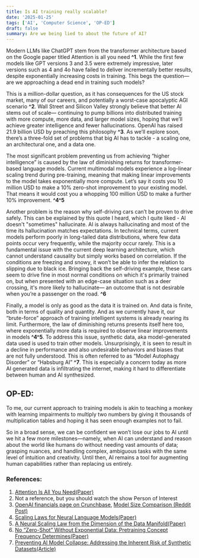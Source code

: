 ```yaml
---
title: Is AI training really scalable?
date: '2025-01-25'
tags: ['AI', 'Computer Science', 'OP-ED']
draft: false
summary: Are we being lied to about the future of AI?
---
```


Modern LLMs like ChatGPT stem from the transformer architecture based on the Google paper titled Attention is all you need **^1**. While the first few models like GPT versions 3 and 3.5 were extremely impressive, later versions such as 4 and 4o have failed to deliver incrementally better results, despite exponentially increasing costs in training. This begs the question— are we approaching a dead end in training such models?

This is a million-dollar question, as it has consequences for the US stock market, many of our careers, and potentially a worst-case apocalyptic AGI scenario **^2**. Wall Street and Silicon Valley strongly believe that better AI stems out of scale— continuing to pump billions into distributed training with more compute, more data, and larger model sizes, hoping that we’ll achieve greater intelligence and fewer hallucinations. OpenAI has raised 21.9 billion USD by preaching this philosophy **^3**. As we’ll explore soon, there’s a three-fold set of problems that big AI has to tackle - a scaling one, an architectural one, and a data one.

The most significant problem preventing us from achieving “higher intelligence” is caused by the law of diminishing returns for transformer-based language models. Current multimodal models experience a log-linear scaling trend during pre-training, meaning that making linear improvements to the model takes exponentially more compute. Let’s say it costs you 10 million USD to make a 10% zero-shot improvement to your existing model. That means it would cost you a whopping 100 million USD to make a further 10% improvement. **^4^5**

Another problem is the reason why self-driving cars can’t be proven to drive safely. This can be explained by this quote I heard, which I quite liked - AI doesn't "sometimes" hallucinate. AI is always hallucinating and most of the time its hallucination matches expectations. In technical terms, current models perform poorly in long-tailed data distributions, where few data points occur very frequently, while the majority occur rarely. This is a fundamental issue with the current deep learning architecture, which cannot understand causality but simply works based on correlation. If the conditions are freezing and snowy, it won’t be able to infer the relation to slipping due to black ice. Bringing back the self-driving example, these cars seem to drive fine in most normal conditions on which it's primarily trained on, but when presented with an edge-case situation such as a deer crossing, it's more likely to hallucinate— an outcome that is not desirable when you’re a passenger on the road. **^6**

Finally, a model is only as good as the data it is trained on. And data is finite, both in terms of quality and quantity. And as we currently have it, our “brute-force” approach of training intelligent systems is already nearing its limit. Furthermore, the law of diminishing returns presents itself here too, where exponentially more data is required to observe linear improvements in models **^4^5**. To address this issue, synthetic data, aka model-generated data used is used to train other models. Unsurprisingly, it is seen to result in a decline in performance and also undesirable behaviors and biases that are not fully understood. This is often referred to as “Model Autophagy Disorder” or “Habsburg AI” **^7**. This is especially a concern today as more AI generated data is infiltrating the internet, making it hard to differentiate between human and AI synthesized.

## OP-ED:

To me, our current approach to training models is akin to teaching a monkey with learning impairments to multiply two numbers by giving it thousands of multiplication tables and hoping it has seen enough examples not to fail.

So in a broad sense, we can be confident we won’t lose our jobs to AI until we hit a few more milestones—namely, when AI can understand and reason about the world like humans do without needing vast amounts of data; grasping nuances, and handling complex, ambiguous tasks with the same level of intuition and creativity. Until then, AI remains a tool for augmenting human capabilities rather than replacing us entirely.

### References:

1. [Attention Is All You Need(Paper)](https://arxiv.org/abs/1706.03762)
2. Not a reference, but you should watch the show Person of Interest
3. [OpenAI financials page on Crunchbase](https://www.crunchbase.com/organization/openai/company_financials), [Model Size Comparison (Reddit Post)](https://www.reddit.com/r/LocalLLaMA/comments/1cmet2d/openai_has_been_scaling_each_new_version_at_least/?utm_source=chatgpt.comhttps://www.reddit.com/r/LocalLLaMA/comments/1cmet2d/openai_has_been_scaling_each_new_version_at_least/)
4. [Scaling Laws for Neural Language Models(Paper)](https://arxiv.org/pdf/2001.08361)
5. [A Neural Scaling Law from the Dimension of the Data Manifold(Paper)](https://arxiv.org/pdf/2004.10802)
6. [No “Zero-Shot” Without Exponential Data: Pretraining Concept Frequency Determines(Paper)](https://arxiv.org/pdf/2404.04125)
7. [Preventing Al Model Collapse: Addressing the Inherent Risk of Synthetic Datasets(Article)](https://appinventiv.com/blog/ai-model-collapse-prevention/)
